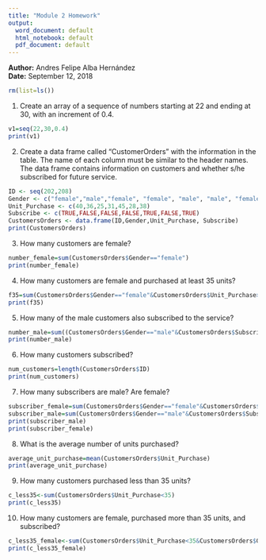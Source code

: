 ```yaml
---
title: "Module 2 Homework"
output:
  word_document: default
  html_notebook: default
  pdf_document: default
---
```


**Author:** Andres Felipe Alba Hernández  
**Date:** September 12, 2018  
```r
rm(list=ls()) 
``` 
1) Create an array of a sequence of numbers starting at 22 and ending at 30, with an increment of 0.4.  
```r
v1=seq(22,30,0.4)
print(v1)
```  
  
2) Create a data frame called “CustomerOrders” with the information in the table. The name of each column must be similar to the header names. The data frame contains information on customers and whether s/he subscribed for future service.  
```r
ID <- seq(202,208)
Gender <- c("female","male","female", "female", "male", "male", "female")
Unit_Purchase <- c(40,36,25,31,45,28,38)
Subscribe <- c(TRUE,FALSE,FALSE,FALSE,TRUE,FALSE,TRUE)
CustomersOrders <- data.frame(ID,Gender,Unit_Purchase, Subscribe)
print(CustomersOrders)
```
  
3) How many customers are female?  
```r
number_female=sum(CustomersOrders$Gender=="female")
print(number_female)
```  
  
4) How many customers are female and purchased at least 35 units?  
```r
f35=sum(CustomersOrders$Gender=="female"&CustomersOrders$Unit_Purchase>=35)
print(f35)
```
  
5) How many of the male customers also subscribed to the service?  
```r
number_male=sum((CustomersOrders$Gender=="male"&CustomersOrders$Subscribe==TRUE))
print(number_male)
```
  
6) How many customers subscribed?  
```r
num_customers=length(CustomersOrders$ID)
print(num_customers)
```
  
7) How many subscribers are male? Are female?  
```r
subscriber_female=sum(CustomersOrders$Gender=="female"&CustomersOrders$Subscribe==TRUE)
subscriber_male=sum(CustomersOrders$Gender=="male"&CustomersOrders$Subscribe==TRUE)
print(subscriber_male)
print(subscriber_female)
```
  
8) What is the average number of units purchased?
```r
average_unit_purchase=mean(CustomersOrders$Unit_Purchase)
print(average_unit_purchase)
```
  
9) How many customers purchased less than 35 units?  
```r
c_less35<-sum(CustomersOrders$Unit_Purchase<35)
print(c_less35)
```
  
10) How many customers are female, purchased more than 35 units, and subscribed?  
```r
c_less35_female<-sum(CustomersOrders$Unit_Purchase<35&CustomersOrders$Gender=="female")
print(c_less35_female)
```
